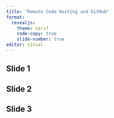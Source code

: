 ```yaml
---
title: "Remote Code Hosting and GitHub"
format: 
  revealjs:
    theme: serif
    code-copy: true
    slide-number: true
editor: visual
---
```


## Slide 1

## Slide 2

## Slide 3
